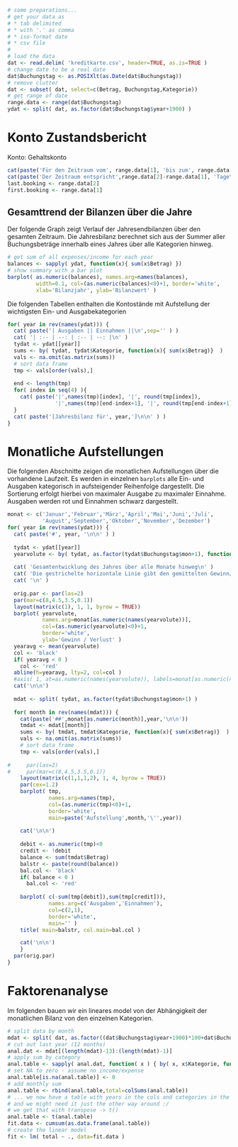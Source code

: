 ```r
# some preparations...
# get your data as 
# * tab delimited 
# * with '.' as comma
# * iso-format date
# * csv file
#
# load the data
dat <- read.delim( 'kreditkarte.csv', header=TRUE, as.is=TRUE )
# change date to be a real date
dat$Buchungstag <- as.POSIXlt(as.Date(dat$Buchungstag))
# remove clutter
dat <- subset( dat, select=c(Betrag, Buchungstag,Kategorie))
# get range of date
range.data <- range(dat$Buchungstag)
ydat <- split( dat, as.factor(dat$Buchungstag$year+1900) )
```

# Konto Zustandsbericht 

Konto: Gehaltskonto

``` r
cat(paste('Für den Zeitraum vom', range.data[1], 'bis zum', range.data[2],'\n'))
cat(paste('Der Zeitraum entspricht',range.data[2]-range.data[1], 'Tage\n'))
last.booking <- range.data[2]
first.booking <- range.data[1]
```

## Gesamttrend der Bilanzen über die Jahre

Der folgende Graph zeigt Verlauf der Jahresendbilanzen über den gesamten Zeitraum. 
Die Jahresbilanz berechnet sich aus der Summer aller Buchungsbeträge innerhalb eines Jahres über alle Kategorien hinweg.

```r
# get sum of all expenses/income for each year
balances <- sapply( ydat, function(x){ sum(x$Betrag) })
# show summary with a bar plot
barplot( as.numeric(balances), names.arg=names(balances),
         width=0.1, col=(as.numeric(balances)<0)+1, border='white',
         xlab='Bilanzjahr', ylab='Bilanzwert' )
```

Die folgenden Tabellen enthalten die Kontostände mit Aufstellung der wichtigsten Ein- und Ausgabekategorien

```r
for( year in rev(names(ydat))) {
  cat( paste('| Ausgaben || Einnahmen ||\n',sep='' ) )
  cat( '| :-- | --: | :-- | --: |\n' )
  tydat <- ydat[[year]]
  sums <- by( tydat, tydat$Kategorie, function(x){ sum(x$Betrag)}  )
  vals <- na.omit(as.matrix(sums))
  # sort data frame
  tmp <- vals[order(vals),]
  
  end <- length(tmp)
  for( index in seq(4) ){
    cat( paste('|',names(tmp)[index], '|', round(tmp[index]),
               '|',names(tmp)[end-index+1], '|', round(tmp[end-index+1]), '|\n') )
  }
  cat( paste('[Jahresbilanz für', year,']\n\n' ) )
}
```

# Monatliche Aufstellungen

Die folgenden Abschnitte zeigen die monatlichen Aufstellungen über die vorhandene Laufzeit.
Es werden in einzelnen `barplots` alle Ein- und Ausgaben kategorisch in aufsteigender Reihenfolge dargestellt.
Die Sortierung erfolgt hierbei von maximaler Ausgabe zu maximaler Einnahme.
Ausgaben werden rot und Einnahmen schwarz dargestellt.

```r
monat <- c('Januar','Februar','März','April','Mai','Juni','Juli',
           'August','September','Oktober','November','Dezember')
for( year in rev(names(ydat))) {
  cat( paste('#', year, '\n\n' ) )
  
  tydat <- ydat[[year]]
  yearvolute <- by( tydat, as.factor(tydat$Buchungstag$mon+1), function(x){sum(x$Betrag)} )
  
  cat( 'Gesamtentwicklung des Jahres über alle Monate hinweg\n' )
  cat( 'Die gestrichelte horizontale Linie gibt den gemittelten Gewinn/Verlust pro Monat wieder\n' )
  cat( '\n' )
  
  orig.par <- par(las=2)
  par(mar=c(8,4.5,3.5,0.1))
  layout(matrix(c(1), 1, 1, byrow = TRUE))
  barplot( yearvolute, 
           names.arg=monat[as.numeric(names(yearvolute))],
           col=(as.numeric(yearvolute)<0)+1,
           border='white',
           ylab='Gewinn / Verlust' )
  yearavg <- mean(yearvolute)
  col <- 'black'
  if( yearavg < 0 )
    col <- 'red'
  abline(h=yearavg, lty=2, col=col )
  #axis( 1, at=as.numeric(names(yearvolute)), labels=monat[as.numeric(names(yearvolute))] )
  cat('\n\n')
  
  mdat <- split( tydat, as.factor(tydat$Buchungstag$mon+1) )
  
  for( month in rev(names(mdat))) {  
    cat(paste('##',monat[as.numeric(month)],year,'\n\n'))
    tmdat <- mdat[[month]]
    sums <- by( tmdat, tmdat$Kategorie, function(x){ sum(x$Betrag)}  )
    vals <- na.omit(as.matrix(sums))
    # sort data frame
    tmp <- vals[order(vals),]
    
#     par(las=2)
#     par(mar=c(8,4.5,3.5,0.1))
    layout(matrix(c(1,1,1,2), 1, 4, byrow = TRUE))
    par(cex=1.2)
    barplot( tmp, 
             names.arg=names(tmp),
             col=(as.numeric(tmp)<0)+1,
             border='white',
             main=paste('Aufstellung',month,'\'',year))
    
    cat('\n\n')
    
    debit <- as.numeric(tmp)<0
    credit <- !debit
    balance <- sum(tmdat$Betrag)
    balstr <- paste(round(balance))
    bal.col <- 'black'
    if( balance < 0 )
      bal.col <- 'red'
    
    barplot( c(-sum(tmp[debit]),sum(tmp[credit])),
             names.arg=c('Ausgaben','Einnahmen'),
             col=c(2,1),
             border='white',
             main='' )
    title( main=balstr, col.main=bal.col )

    cat('\n\n')
    }
  par(orig.par)
}
```

# Faktorenanalyse

Im folgenden bauen wir ein lineares model von der Abhängigkeit der monatlichen Bilanz von den einzelnen Kategorien.

```r
# split data by month
mdat <- split( dat, as.factor((dat$Buchungstag$year+1900)*100+dat$Buchungstag$mon+1) )
# cut out last year (12 months)
anal.dat <- mdat[(length(mdat)-13):(length(mdat)-1)]
# apply sum by category
anal.table <- sapply( anal.dat, function( x ) { by( x, x$Kategorie, function(y){sum(y$Betrag)}) } )
# set NA to zero - assume no income/expense
anal.table[is.na(anal.table)] <- 0
# add monthly sum
anal.table <- rbind(anal.table,total=colSums(anal.table))
# ... we now have a table with years in the cols and categories in the rows ...
# and we might need it just the other way around :/
# we get that with transpose -> t()
anal.table <- t(anal.table)
fit.data <- cumsum(as.data.frame(anal.table))
# create the linear model
fit <- lm( total ~ ., data=fit.data )
```
